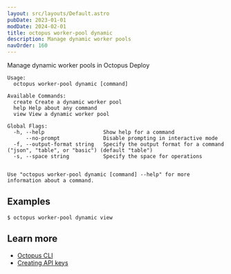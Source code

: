 ```yaml
---
layout: src/layouts/Default.astro
pubDate: 2023-01-01
modDate: 2024-02-01
title: octopus worker-pool dynamic
description: Manage dynamic worker pools
navOrder: 160
---
```


Manage dynamic worker pools in Octopus Deploy

```
Usage:
  octopus worker-pool dynamic [command]

Available Commands:
  create Create a dynamic worker pool
  help Help about any command
  view View a dynamic worker pool

Global Flags:
  -h, --help                   Show help for a command
      --no-prompt              Disable prompting in interactive mode
  -f, --output-format string   Specify the output format for a command ("json", "table", or "basic") (default "table")
  -s, --space string           Specify the space for operations


Use "octopus worker-pool dynamic [command] --help" for more information about a command.
```

## Examples

<SamplesInstance />

```
$ octopus worker-pool dynamic view

```

## Learn more

- [Octopus CLI](/docs/octopus-rest-api/cli)
- [Creating API keys](/docs/octopus-rest-api/how-to-create-an-api-key)